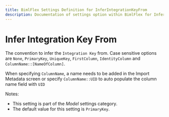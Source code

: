 ```yaml
---
title: BimlFlex Settings Definition for InferIntegrationKeyFrom
description: Documentation of settings option within BimlFlex for InferIntegrationKeyFrom
---
```

<head>
  <meta name="varigenceProduct" content="BimlFlex"></meta>
  <meta name="varigenceArticleType" content="Reference"></meta>
</head>

# Infer Integration Key From

The convention to infer the `Integration Key` from. Case sensitive options are `None`, `PrimaryKey`, `UniqueKey`, `FirstColumn`, `IdentityColumn` and `ColumnName::[NameOfColumn]`.

When specifying `ColumnName`, a name needs to be added in the Import Metadata screen or specify `ColumnName::UID` to auto populate the column name field with `UID`

Notes:

* This setting is part of the *Model* settings category.
* The default value for this setting is `PrimaryKey`.
